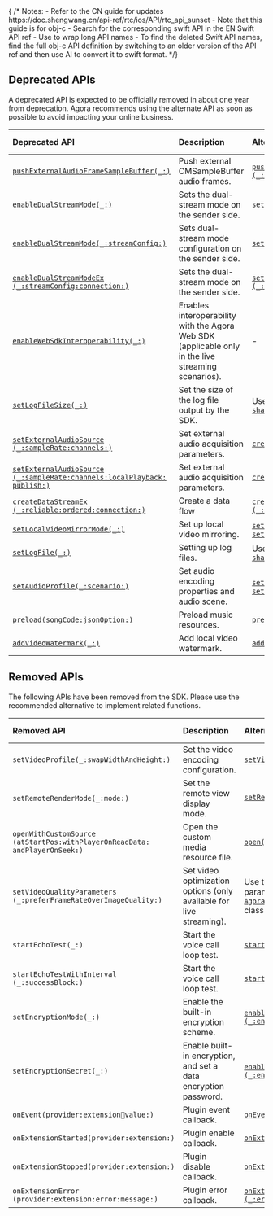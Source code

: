 <PlatformWrapper platform="macos">
{ /* 
Notes:
- Refer to the CN guide for updates https://doc.shengwang.cn/api-ref/rtc/ios/API/rtc_api_sunset
- Note that this guide is for obj-c
- Search for the corresponding swift API in the EN Swift API ref
- Use <wbr/> to wrap long API names
- To find the deleted Swift API names, find the full obj-c API definition by switching to an older version of the API ref and then use AI to convert it to swift format.
*/}

## Deprecated APIs

A deprecated API is expected to be officially removed in about one year from deprecation. Agora recommends using the alternate API as soon as possible to avoid impacting your online business.

| Deprecated API | Description | Alternate API| Deprecating version |
|:----|:------------|:-------------|:------|
| [`pushExternalAudioFrameSampleBuffer(_:)`](https://api-ref.agora.io/en/video-sdk/macos/4.x/documentation/agorartckit/agorartcenginekit/pushexternalaudioframesamplebuffer(_:)) | Push external CMSampleBuffer audio frames. | [<code>pushExternalAudioFrameSampleBuffer<wbr/>(_:sampleRate:channels:trackId:)</code>](https://api-ref.agora.io/en/video-sdk/macos/4.x/documentation/agorartckit/agorartcenginekit/pushexternalaudioframesamplebuffer(_:samplerate:channels:trackid:)) | v4.3.1 |
| [<code>enableDualStreamMode(_:)</code>](https://api-ref.agora.io/en/video-sdk/macos/4.x/documentation/agorartckit/agorartcenginekit/enabledualstreammode(_:)) | Sets the dual-stream mode on the sender side. | [<code>setDualStreamMode(_:)</code>](https://api-ref.agora.io/en/video-sdk/macos/4.x/documentation/agorartckit/agorartcenginekit/setdualstreammode(_:)) | v4.2.0 |
| [<code>enableDualStreamMode(_:streamConfig:)</code>](https://api-ref.agora.io/en/video-sdk/macos/4.x/documentation/agorartckit/agorartcenginekit/enabledualstreammode(_:streamconfig:)) | Sets dual-stream mode configuration on the sender side. | [<code>setDualStreamMode<wbr/>(_:streamConfig:)</code>](https://api-ref.agora.io/en/video-sdk/macos/4.x/documentation/agorartckit/agorartcenginekit/setdualstreammode(_:streamconfig:)) | v4.2.0 |
| [<code>enableDualStreamModeEx<wbr/>(_:streamConfig:connection:)</code>](https://api-ref.agora.io/en/video-sdk/macos/4.x/documentation/agorartckit/agorartcenginekit/enabledualstreammodeex(_:streamconfig:connection:)) | Sets the dual-stream mode on the sender side. | [<code>setDualStreamModeEx<wbr/>(_:streamConfig:connection:)</code>](https://api-ref.agora.io/en/video-sdk/macos/4.x/documentation/agorartckit/agorartcenginekit/setdualstreammodeex(_:streamconfig:connection:)) | v4.2.0 |
| [<code>enableWebSdkInteroperability(_:)</code>](https://api-ref.agora.io/en/video-sdk/macos/4.x/documentation/agorartckit/agorartcenginekit/enablewebsdkinteroperability(_:)) | Enables interoperability with the Agora Web SDK (applicable only in the live streaming scenarios). | - | v4.0.0 |
| [<code>setLogFileSize(_:)</code>](https://api-ref.agora.io/en/video-sdk/macos/4.x/documentation/agorartckit/agorartcenginekit/setlogfilesize(_:)) | Set the size of the log file output by the SDK. | Use the `logConfig` parameter in [<code>sharedEngine(with:delegate:)</code>](https://api-ref.agora.io/en/video-sdk/macos/4.x/documentation/agorartckit/agorartcenginekit/sharedengine(with:delegate:)) | v4.0.0 |
| [<code>setExternalAudioSource<wbr/>(_:sampleRate:channels:)</code>](https://api-ref.agora.io/en/video-sdk/macos/4.x/documentation/agorartckit/agorartcenginekit/setexternalaudiosource(_:samplerate:channels:)) | Set external audio acquisition parameters. | [<code>createCustomAudioTrack<wbr/>(_:config:)</code>](https://api-ref.agora.io/en/video-sdk/macos/4.x/documentation/agorartckit/agorartcenginekit/createcustomaudiotrack(_:config:)) | v4.0.0 |
| [<code>setExternalAudioSource<wbr/>(_:sampleRate:channels:localPlayback:<wbr/>publish:)</code>](https://api-ref.agora.io/en/video-sdk/macos/4.x/documentation/agorartckit/agorartcenginekit/setexternalaudiosource(_:samplerate:channels:localplayback:publish:)) | Set external audio acquisition parameters. | [<code>createCustomAudioTrack<wbr/>(_:config:)</code>](https://api-ref.agora.io/en/video-sdk/macos/4.x/documentation/agorartckit/agorartcenginekit/createcustomaudiotrack(_:config:)) |  v4.0.0 |
| [<code>createDataStreamEx<wbr/>(_:reliable:ordered:connection:)</code>](https://api-ref.agora.io/en/video-sdk/macos/4.x/documentation/agorartckit/agorartcenginekit/createdatastreamex(_:reliable:ordered:connection:)) | Create a data flow | [<code>createDataStreamEx<wbr/>(_:config:connection:)</code>](https://api-ref.agora.io/en/video-sdk/macos/4.x/documentation/agorartckit/agorartcenginekit/createdatastreamex(_:config:connection:)) |  v4.0.0 |
| [<code>setLocalVideoMirrorMode(_:)</code>](https://api-ref.agora.io/en/video-sdk/macos/4.x/documentation/agorartckit/agorartcenginekit/setlocalvideomirrormode(_:)) | Set up local video mirroring. | [<code>setupLocalVideo(_:)</code>](https://api-ref.agora.io/en/video-sdk/macos/4.x/documentation/agorartckit/agorartcenginekit/setuplocalvideo(_:)) or [<code>setLocalRenderMode<wbr/>(_:<wbr/>mirror:)</code>](https://api-ref.agora.io/en/video-sdk/macos/4.x/documentation/agorartckit/agorartcenginekit/setlocalrendermode(_:mirror:)) |  v4.0.0 |
| [<code>setLogFile(_:)</code>](https://api-ref.agora.io/en/video-sdk/macos/4.x/documentation/agorartckit/agorartcenginekit/setlogfile(_:)) | Setting up log files. | Use the `logConfig` parameter in [<code>sharedEngine(with:delegate:)</code>](https://api-ref.agora.io/en/video-sdk/macos/4.x/documentation/agorartckit/agorartcenginekit/sharedengine(with:delegate:)) | v4.0.0 |
| [<code>setAudioProfile(_:scenario:)</code>](https://api-ref.agora.io/en/video-sdk/macos/4.x/documentation/agorartckit/agorartcenginekit/setaudioprofile(_:scenario:)) | Set audio encoding properties and audio scene. | [<code>setAudioProfile(_:)</code>](https://api-ref.agora.io/en/video-sdk/macos/4.x/documentation/agorartckit/agorartcenginekit/setaudioprofile(_:)) or [<code>setAudioScenario(_:)</code>](https://api-ref.agora.io/en/video-sdk/macos/4.x/documentation/agorartckit/agorartcenginekit/setaudioscenario(_:)) |  v4.0.0 |
| [<code>preload(songCode:jsonOption:)</code>](https://api-ref.agora.io/en/video-sdk/macos/4.x/documentation/agorartckit/agoramusiccontentcenter/preload(songcode:jsonoption:)) | Preload music resources. | [<code>preload(songCode:)</code>](https://api-ref.agora.io/en/video-sdk/macos/4.x/documentation/agorartckit/agoramusiccontentcenter/preload(songcode:)) |  v4.0.0 |
| [<code>addVideoWatermark(_:)</code>](https://api-ref.agora.io/en/video-sdk/macos/4.x/documentation/agorartckit/agorartcenginekit/addvideowatermark(_:)) | Add local video watermark. | [<code>addVideoWatermark(_:options:)</code>](https://api-ref.agora.io/en/video-sdk/macos/4.x/documentation/agorartckit/agorartcenginekit/addvideowatermark(_:options:)) |  v4.0.0 |

## Removed APIs

The following APIs have been removed from the SDK. Please use the recommended alternative to implement related functions.

| Removed API | Description | Alternate API | Deleting version|
|:----|:------------|:--------------|:----------------|
| <code>setVideoProfile<wbr/>(_:swapWidthAndHeight:)</code> | Set the video encoding configuration. |  [<code>setVideoEncoderConfiguration(_:)</code>](https://api-ref.agora.io/en/video-sdk/macos/4.x/documentation/agorartckit/agorartcenginekit/setvideoencoderconfiguration(_:)) | v4.4.0 |
| <code>setRemoteRenderMode<wbr/>(_:mode:)</code> | Set the remote view display mode. | [<code>setRemoteRenderMode<wbr/>(_:mode:mirror:)</code>](https://api-ref.agora.io/en/video-sdk/macos/4.x/documentation/agorartckit/agorartcenginekit/setremoterendermode(_:mode:mirror:)) | v4.4.0 |
| <code>openWithCustomSource<wbr/>(atStartPos:withPlayerOnReadData:<wbr/>andPlayerOnSeek:)</code> | Open the custom media resource file. | [<code>open(with:)</code>](https://api-ref.agora.io/en/video-sdk/macos/4.x/documentation/agorartckit/agorartcmediaplayerprotocol/open(with:)) | v4.4.0 |
| <code>setVideoQualityParameters<wbr/>(_:preferFrameRateOverImageQuality:)</code> | Set video optimization options (only available for live streaming). | Use the <code>degradationPreference</code> parameter in the [<code>AgoraVideoEncoderConfiguration</code>](https://api-ref.agora.io/en/video-sdk/macos/4.x/documentation/agorartckit/agoravideoencoderconfiguration) class| v4.4.0 |
| <code>startEchoTest(_:)</code> | Start the voice call loop test. | [<code>startEchoTest(withConfig:)</code>](https://api-ref.agora.io/en/video-sdk/macos/4.x/documentation/agorartckit/agorartcenginekit/startechotest(withconfig:)) | v4.4.0 |
| <code>startEchoTestWithInterval<wbr/>(_:successBlock:)</code> | Start the voice call loop test. | [<code>startEchoTest(withConfig:)</code>](https://api-ref.agora.io/en/video-sdk/macos/4.x/documentation/agorartckit/agorartcenginekit/startechotest(withconfig:)) | v4.4.0 |
| <code>setEncryptionMode(_:)</code> | Enable the built-in encryption scheme. | [<code>enableEncryption<wbr/>(_:encryptionConfig:)</code>](https://api-ref.agora.io/en/video-sdk/macos/4.x/documentation/agorartckit/agorartcenginekit/enableencryption(_:encryptionconfig:)) | v4.4.0 |
| <code>setEncryptionSecret(_:)</code> | 	Enable built-in encryption, and set a data encryption password. | [<code>enableEncryption<wbr/>(_:encryptionConfig:)</code>](https://api-ref.agora.io/en/video-sdk/macos/4.x/documentation/agorartckit/agorartcenginekit/enableencryption(_:encryptionconfig:)) | v4.4.0 |
| <code>onEvent(provider:extension:key:value:)</code> | Plugin event callback. | [<code>onEventWithContext(_:<wbr/>key:value:)</code>](https://api-ref.agora.io/en/video-sdk/macos/4.x/documentation/agorartckit/agoramediafiltereventdelegate/oneventwithcontext(_:key:value:)) | v4.4.0 |
| <code>onExtensionStarted(provider:extension:)</code> | Plugin enable callback. | [<code>onExtensionStartedWithContext(_:)</code>](https://api-ref.agora.io/en/video-sdk/macos/4.x/documentation/agorartckit/agoramediafiltereventdelegate/onextensionstartedwithcontext(_:)) | v4.4.0 |
| <code>onExtensionStopped(provider:extension:)</code> | Plugin disable callback. | [<code>onExtensionStoppedWithContext(_:)</code>](https://api-ref.agora.io/en/video-sdk/macos/4.x/documentation/agorartckit/agoramediafiltereventdelegate/onextensionstoppedwithcontext(_:)) | v4.4.0 |
| <code>onExtensionError<wbr/>(provider:extension:error:message:)</code> | Plugin error callback. | [<code>onExtensionErrorWithContext<wbr/>(_:error:message:)</code>](https://api-ref.agora.io/en/video-sdk/macos/4.x/documentation/agorartckit/agoramediafiltereventdelegate/onextensionerrorwithcontext(_:error:message:)) | v4.4.0 |


</PlatformWrapper>